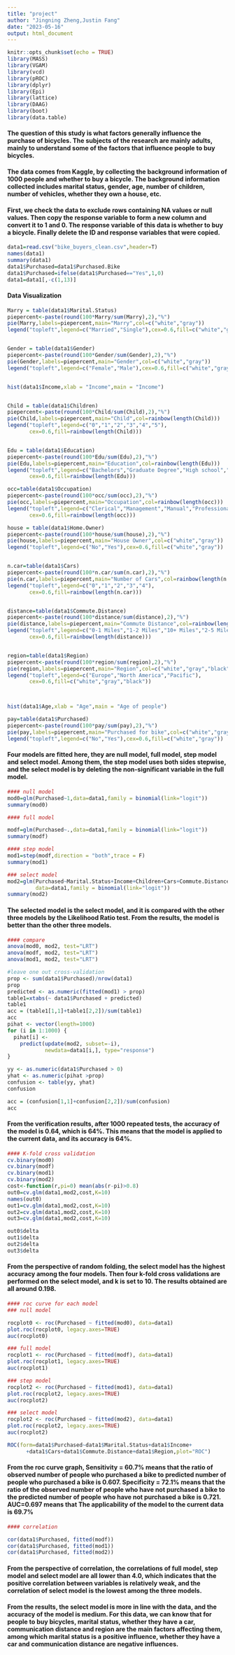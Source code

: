 ---
title: "project"
author: "Jingning Zheng,Justin Fang"
date: "2023-05-16"
output: html_document
---

```{r setup, include=FALSE}
knitr::opts_chunk$set(echo = TRUE)
library(MASS)
library(VGAM)
library(vcd)
library(pROC)
library(dplyr)
library(Epi)
library(lattice)
library(DAAG)
library(boot)
library(data.table)
```


#### The question of this study is what factors generally influence the purchase of bicycles. The subjects of the research are mainly adults, mainly to understand some of the factors that influence people to buy bicycles.


#### The data comes from Kaggle, by collecting the background information of 1000 people and whether to buy a bicycle. The background information collected includes marital status, gender, age, number of children, number of vehicles, whether they own a house, etc.

#### First, we check the data to exclude rows containing NA values or null values. Then copy the response variable to form a new column and convert it to 1 and 0. The response variable of this data is whether to buy a bicycle. Finally delete the ID and response variables that were copied.

```{r}
data1=read.csv("bike_buyers_clean.csv",header=T)
names(data1)
summary(data1)
data1$Purchased=data1$Purchased.Bike
data1$Purchased=ifelse(data1$Purchased=="Yes",1,0)
data1=data1[,-c(1,13)]
```

#### Data Visualization

```{r}
Marry = table(data1$Marital.Status)
piepercent<-paste(round(100*Marry/sum(Marry),2),"%")
pie(Marry,labels=piepercent,main="Marry",col=c("white","gray"))
legend("topleft",legend=c("Married","Single"),cex=0.6,fill=c("white","gray"))


Gender = table(data1$Gender)
piepercent<-paste(round(100*Gender/sum(Gender),2),"%")
pie(Gender,labels=piepercent,main="Gender",col=c("white","gray"))
legend("topleft",legend=c("Female","Male"),cex=0.6,fill=c("white","gray"))


hist(data1$Income,xlab = "Income",main = "Income")


Child = table(data1$Children)
piepercent<-paste(round(100*Child/sum(Child),2),"%")
pie(Child,labels=piepercent,main="Child",col=rainbow(length(Child)))
legend("topleft",legend=c("0","1","2","3","4","5"),
       cex=0.6,fill=rainbow(length(Child)))


Edu = table(data1$Education)
piepercent<-paste(round(100*Edu/sum(Edu),2),"%")
pie(Edu,labels=piepercent,main="Education",col=rainbow(length(Edu)))
legend("topleft",legend=c("Bachelors","Graduate Degree","High school","Partial College","Partial High School"),
       cex=0.6,fill=rainbow(length(Edu)))

occ=table(data1$Occupation)
piepercent<-paste(round(100*occ/sum(occ),2),"%")
pie(occ,labels=piepercent,main="Occupation",col=rainbow(length(occ)))
legend("topleft",legend=c("Clerical","Management","Manual","Professional","Skilled Manual"),
       cex=0.6,fill=rainbow(length(occ)))

house = table(data1$Home.Owner)
piepercent<-paste(round(100*house/sum(house),2),"%")
pie(house,labels=piepercent,main="House Owner",col=c("white","gray"))
legend("topleft",legend=c("No","Yes"),cex=0.6,fill=c("white","gray"))


n.car=table(data1$Cars)
piepercent<-paste(round(100*n.car/sum(n.car),2),"%")
pie(n.car,labels=piepercent,main="Number of Cars",col=rainbow(length(n.car)))
legend("topleft",legend=c("0","1","2","3","4"),
       cex=0.6,fill=rainbow(length(n.car)))


distance=table(data1$Commute.Distance)
piepercent<-paste(round(100*distance/sum(distance),2),"%")
pie(distance,labels=piepercent,main="Commute Distance",col=rainbow(length(distance)))
legend("topleft",legend=c("0-1 Miles","1-2 Miles","10+ Miles","2-5 Miles","5-10 Miles"),
       cex=0.6,fill=rainbow(length(distance)))


region=table(data1$Region)
piepercent<-paste(round(100*region/sum(region),2),"%")
pie(region,labels=piepercent,main="Region",col=c("white","gray","black"))
legend("topleft",legend=c("Europe","North America","Pacific"),
       cex=0.6,fill=c("white","gray","black"))



hist(data1$Age,xlab = "Age",main = "Age of people")

pay=table(data1$Purchased)
piepercent<-paste(round(100*pay/sum(pay),2),"%")
pie(pay,labels=piepercent,main="Purchased for bike",col=c("white","gray"))
legend("topleft",legend=c("No","Yes"),cex=0.6,fill=c("white","gray"))
```


#### Four models are fitted here, they are null model, full model, step model and select model. Among them, the step model uses both sides stepwise, and the select model is by deleting the non-significant variable in the full model.


```{r}
#### null model
mod0=glm(Purchased~1,data=data1,family = binomial(link="logit"))
summary(mod0)

#### full model

modf=glm(Purchased~.,data=data1,family = binomial(link="logit"))
summary(modf)

#### step model
mod1=step(modf,direction = "both",trace = F)
summary(mod1)

### select model
mod2=glm(Purchased~Marital.Status+Income+Children+Cars+Commute.Distance+Region,
         data=data1,family = binomial(link="logit"))
summary(mod2)
```


#### The selected model is the select model, and it is compared with the other three models by the Likelihood Ratio test. From the results, the model is better than the other three models.

```{r}
#### compare
anova(mod0, mod2, test="LRT")
anova(modf, mod2, test="LRT")
anova(mod1, mod2, test="LRT")
```


```{r}
#leave one out cross-validation
prop <- sum(data1$Purchased)/nrow(data1) 
prop
predicted <- as.numeric(fitted(mod1) > prop)
table1=xtabs(~ data1$Purchased + predicted)
table1
acc = (table1[1,1]+table1[2,2])/sum(table1)
acc
pihat <- vector(length=1000)
for (i in 1:1000) {
  pihat[i] <-
    predict(update(mod2, subset=-i),
            newdata=data1[i,], type="response")
}

yy <- as.numeric(data1$Purchased > 0)
yhat <- as.numeric(pihat >prop)
confusion <- table(yy, yhat)
confusion

acc = (confusion[1,1]+confusion[2,2])/sum(confusion)
acc
```

#### From the verification results, after 1000 repeated tests, the accuracy of the model is 0.64, which is 64%. This means that the model is applied to the current data, and its accuracy is 64%.




```{r}
#### K-fold cross validation
cv.binary(mod0)
cv.binary(modf)
cv.binary(mod1)
cv.binary(mod2)
cost<-function(r,pi=0) mean(abs(r-pi)>0.8)
out0=cv.glm(data1,mod2,cost,K=10)
names(out0)
out1=cv.glm(data1,mod2,cost,K=10)
out2=cv.glm(data1,mod2,cost,K=10)
out3=cv.glm(data1,mod2,cost,K=10)

out0$delta
out1$delta
out2$delta
out3$delta
```

#### From the perspective of random folding, the select model has the highest accuracy among the four models. Then four k-fold cross validations are performed on the select model, and k is set to 10. The results obtained are all around 0.198.

```{r}
#### roc curve for each model
### null model

rocplot0 <- roc(Purchased ~ fitted(mod0), data=data1)
plot.roc(rocplot0, legacy.axes=TRUE) 
auc(rocplot0)

### full model
rocplot1 <- roc(Purchased ~ fitted(modf), data=data1)
plot.roc(rocplot1, legacy.axes=TRUE) 
auc(rocplot1) 

### step model
rocplot2 <- roc(Purchased ~ fitted(mod1), data=data1)
plot.roc(rocplot2, legacy.axes=TRUE)
auc(rocplot2) 

### select model
rocplot2 <- roc(Purchased ~ fitted(mod2), data=data1)
plot.roc(rocplot2, legacy.axes=TRUE)
auc(rocplot2) 

ROC(form=data1$Purchased~data1$Marital.Status+data1$Income+
      +data1$Cars+data1$Commute.Distance+data1$Region,plot="ROC")
```

#### From the roc curve graph, Sensitivity = 60.7% means that the ratio of observed number of people who purchased a bike to predicted number of people who purchased a bike is 0.607. Specificity = 72.1% means that the ratio of the observed number of people who have not purchased a bike to the predicted number of people who have not purchased a bike is 0.721. AUC=0.697 means that The applicability of the model to the current data is 69.7%


```{r}
#### correlation

cor(data1$Purchased, fitted(modf))
cor(data1$Purchased, fitted(mod1))
cor(data1$Purchased, fitted(mod2))
```


#### From the perspective of correlation, the correlations of full model, step model and select model are all lower than 4.0, which indicates that the positive correlation between variables is relatively weak, and the correlation of select model is the lowest among the three models.


#### From the results, the select model is more in line with the data, and the accuracy of the model is medium. For this data, we can know that for people to buy bicycles, marital status, whether they have a car, communication distance and region are the main factors affecting them, among which marital status is a positive influence, whether they have a car and communication distance are negative influences.


